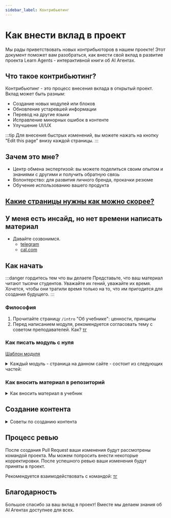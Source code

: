 ```yaml
---
sidebar_label: Контрибьютинг
---
```


# Как внести вклад в проект

Мы рады приветствовать новых контрибьюторов в нашем проекте! Этот документ поможет вам разобраться, как внести свой вклад в развитие проекта Learn Agents - интерактивной книги об AI Агентах.

## Что такое контрибьютинг?

Контрибьютинг - это процесс внесения вклада в открытый проект. Вклад может быть разным:
- Создание новых модулей или блоков
- Обновление устаревшей информации
- Перевод на другие языки
- Исправление минорных ошибок в контенте
- Улучшение UI/UX

:::tip
Для внесения быстрых изменений, вы можете нажать на кнопку "Edit this page" внизу каждой страницы.
:::

## Зачем это мне?

- Центр обмена экспертизой: вы можете поделиться своим опытом и знаниями с другими и получить обратную связь
- Волонтерство: для развития личного бренда, прокачки резюме
- Обучение использованию вашего продукта

## [Какие страницы нужны как можно скорее?](orders)

## У меня есть инсайд, но нет времени написать материал

- Давайте созвонимся. 
   - [telegram](https://t.me/nongilgamesj)
   - [cal.com](https://cal.com/merkulov)

## Как начать

:::danger гордитесь тем что вы делаете
Представьте, что ваш материал читают тысячи студентов. Уважайте их гений, уважайте их время. Хочется, чтобы они тратили время только на то, что им пригодится для создания будущего.
:::

### Философия

1. Прочитайте страницу `/intro` "Об учебнике": ценности, принципы
2. Перед написанием модуля, рекомендуется согласовать тему с советом преподавателей. Как? [тг](https://t.me/nongilgamesj)

### Как писать модуль с нуля

[Шаблон модуля](https://github.com/all-mute/learn-agents/blob/main/template-ru.mdx)

<details>
<summary>Каждый модуль - страница на данном сайте - состоит из следующих частей:</summary>

#### Введение
Начните с краткого введения, которое объясняет, что будет изучаться на этой странице. Добавьте мотивацию, чтобы заинтересовать читателя. Хорошая мотивация - решение жизненной проблемы, промышленный кейс, история неудачи.

Цели обучения: Определите, что читатель должен уметь делать после изучения материала. Это поможет сфокусировать внимание на ключевых аспектах.

#### Вопросы
Перечислите основные вопросы, которые будут обсуждаться. Это поможет читателю понять, на что обратить внимание.

#### Шаги обучения
Разделите материал на логические шаги или этапы. Это может быть последовательность действий или концепций, которые нужно изучить.

В основные шаги должно попасть как можно меньше материала - но достаточно, чтобы осваивать следущие модули и найти Applied AI работу (как ориентир)

Дополнительные шаги: Включите дополнительные шаги для более глубокого изучения темы, если это необходимо.

#### Подытог модуля

его полезно прочитать, чтобы мозг еще раз пробежался по материалу

#### Exercises
Сложные вопросы. Во время размышления над ними вам будет тяжело, но это нормально. Именно в этот момент мозг активно формирует новые нейронные связи.

### Рассказ о своем продукте или теме, косвенно относящейся к агентам

Selling is helping - но ваш продукт может присутствовать в уроке лишь косвенно. Также вы будете должны рассказать про конкурентов.

- Если напрямую бьётся с агентами и critical знание для работы, то идёт в родмапу

- Если бьётся с агентами но для работы знание не обязательное, то идёт в родмапу с пометкой бонусного/профессионального материала (зелёная/фиолетовая галочка на карте)

- Если с агентами не бьётся, помещается в extra блок, с ссылками на страницу из основной программы 
Или на страницах основной программы, но в экстра шагах

</details>

### Как вносить материал в репозиторий

<details>
<summary>Как вносить материал в учебник</summary>

1. **Форкните репозиторий**  
   Создайте форк нашего основного репозитория:
   - [github.com/all-mute/learn-agents](https://github.com/all-mute/learn-agents)

2. Клонируйте свой форк на локальную машину

3. Введите команды:
   ```bash
   # Установите зависимости
   npm install

   # Запустите локальную версию
   npx docusaurus start --locale ru 
   ```

4. Внесите изменения в файлы

5. Создайте Pull Request

Может помочь видео (и чатгпт):
<iframe width="560" height="315" src="https://www.youtube.com/embed/CML6vfKjQss?si=ILGJemXDu8jAF0gH" title="YouTube video player" frameborder="0" allow="accelerometer; autoplay; clipboard-write; encrypted-media; gyroscope; picture-in-picture; web-share" referrerpolicy="strict-origin-when-cross-origin" allowfullscreen></iframe>

</details>

## Создание контента

<details>
<summary>Советы по созданию контента</summary>

### [Документация Docusaurus](https://docusaurus.io/docs)

### [Markdown Features](https://docusaurus.io/docs/2.x/markdown-features)

### Структура проекта

Контент размещается в следующих директориях:
- Английская версия: `/docs/`
- Русская версия: `/i18n/ru/docusaurus-plugin-content-docs/current/`

### Форматирование

- Используйте Markdown для базового форматирования
- Для более сложных компонентов используйте MDX
- Изображения храните в `/static/img/`

### Пример добавления нового материала

1. Создайте новый файл `.mdx` в соответствующей директории
2. Добавьте метаданные в начало файла:
   ```mdx
   ---
   sidebar_label: Название для боковой панели
   ---

   # Заголовок страницы
   ```
3. Напишите и отформатируйте ваш контент

### Добавление страницы в навигацию

Чтобы ваша новая страница отображалась в боковой панели навигации, необходимо добавить её в файл `sidebars.ts` в корне проекта:

1. Откройте файл `sidebars.ts`
2. Найдите соответствующую категорию для вашей страницы
3. Добавьте путь к вашему файлу в соответствующий раздел:

```typescript
// Пример добавления новой страницы в категорию Handbook
{
  type: 'category',
  label: 'Handbook',
  items: [
    'handbook/introduction',
    'handbook/contributing', // существующие страницы
    'handbook/ваша-новая-страница', // ваша новая страница
  ],
},
```

Обратите внимание, что путь указывается без расширения `.mdx` и относительно директории `docs/` или `i18n/ru/docusaurus-plugin-content-docs/current/`.

</details>

## Процесс ревью

После создания Pull Request ваши изменения будут рассмотрены командой проекта. 
Мы можем попросить внести некоторые корректировки. После успешного ревью ваши изменения будут приняты в проект.

Рекомендуется взаимодействовать с командой: [тг](https://t.me/nongilgamesj)

## Благодарность

Большое спасибо за ваш вклад в проект! Вместе мы делаем знания об AI Агентах доступнее для всех.





